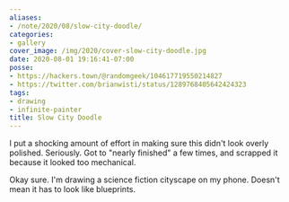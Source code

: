 ```yaml
---
aliases:
- /note/2020/08/slow-city-doodle/
categories:
- gallery
cover_image: /img/2020/cover-slow-city-doodle.jpg
date: 2020-08-01 19:16:41-07:00
posse:
- https://hackers.town/@randomgeek/104617719550214827
- https://twitter.com/brianwisti/status/1289768405642424323
tags:
- drawing
- infinite-painter
title: Slow City Doodle
---
```


I put a shocking amount of effort in making sure this didn't look overly polished.
Seriously. Got to "nearly finished" a few times, and scrapped it because it looked too mechanical.

Okay sure. I'm drawing a science fiction cityscape on my phone. Doesn't mean it has to look like
blueprints.

